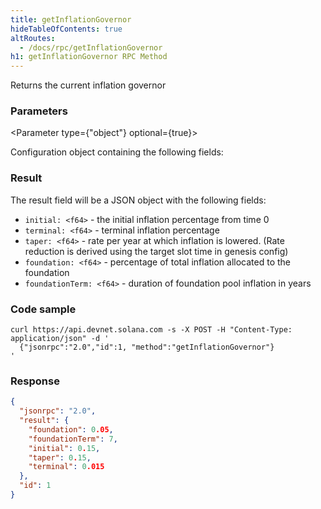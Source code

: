 ```yaml
---
title: getInflationGovernor
hideTableOfContents: true
altRoutes:
  - /docs/rpc/getInflationGovernor
h1: getInflationGovernor RPC Method
---
```


Returns the current inflation governor

<DocSideBySide>

<DocLeftSide>

### Parameters

<Parameter type={"object"} optional={true}>

Configuration object containing the following fields:

<Field
  name="commitment"
  type="string"
  optional={true}
  href="/docs/rpc/index.mdx#configuring-state-commitment"
/>

</Parameter>

### Result

The result field will be a JSON object with the following fields:

- `initial: <f64>` - the initial inflation percentage from time 0
- `terminal: <f64>` - terminal inflation percentage
- `taper: <f64>` - rate per year at which inflation is lowered. (Rate reduction
  is derived using the target slot time in genesis config)
- `foundation: <f64>` - percentage of total inflation allocated to the
  foundation
- `foundationTerm: <f64>` - duration of foundation pool inflation in years

</DocLeftSide>

<DocRightSide>

### Code sample

```shell
curl https://api.devnet.solana.com -s -X POST -H "Content-Type: application/json" -d '
  {"jsonrpc":"2.0","id":1, "method":"getInflationGovernor"}
'
```

### Response

```json
{
  "jsonrpc": "2.0",
  "result": {
    "foundation": 0.05,
    "foundationTerm": 7,
    "initial": 0.15,
    "taper": 0.15,
    "terminal": 0.015
  },
  "id": 1
}
```

</DocRightSide>
</DocSideBySide>
